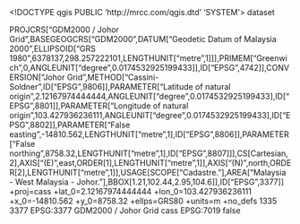 <!DOCTYPE qgis PUBLIC 'http://mrcc.com/qgis.dtd' 'SYSTEM'>
<qgis version="3.28.10-Firenze">
  <identifier></identifier>
  <parentidentifier></parentidentifier>
  <language></language>
  <type>dataset</type>
  <title></title>
  <abstract></abstract>
  <links/>
  <fees></fees>
  <encoding></encoding>
  <crs>
    <spatialrefsys nativeFormat="Wkt">
      <wkt>PROJCRS["GDM2000 / Johor Grid",BASEGEOGCRS["GDM2000",DATUM["Geodetic Datum of Malaysia 2000",ELLIPSOID["GRS 1980",6378137,298.257222101,LENGTHUNIT["metre",1]]],PRIMEM["Greenwich",0,ANGLEUNIT["degree",0.0174532925199433]],ID["EPSG",4742]],CONVERSION["Johor Grid",METHOD["Cassini-Soldner",ID["EPSG",9806]],PARAMETER["Latitude of natural origin",2.12167974444444,ANGLEUNIT["degree",0.0174532925199433],ID["EPSG",8801]],PARAMETER["Longitude of natural origin",103.427936236111,ANGLEUNIT["degree",0.0174532925199433],ID["EPSG",8802]],PARAMETER["False easting",-14810.562,LENGTHUNIT["metre",1],ID["EPSG",8806]],PARAMETER["False northing",8758.32,LENGTHUNIT["metre",1],ID["EPSG",8807]]],CS[Cartesian,2],AXIS["(E)",east,ORDER[1],LENGTHUNIT["metre",1]],AXIS["(N)",north,ORDER[2],LENGTHUNIT["metre",1]],USAGE[SCOPE["Cadastre."],AREA["Malaysia - West Malaysia - Johor."],BBOX[1.21,102.44,2.95,104.6]],ID["EPSG",3377]]</wkt>
      <proj4>+proj=cass +lat_0=2.12167974444444 +lon_0=103.427936236111 +x_0=-14810.562 +y_0=8758.32 +ellps=GRS80 +units=m +no_defs</proj4>
      <srsid>1335</srsid>
      <srid>3377</srid>
      <authid>EPSG:3377</authid>
      <description>GDM2000 / Johor Grid</description>
      <projectionacronym>cass</projectionacronym>
      <ellipsoidacronym>EPSG:7019</ellipsoidacronym>
      <geographicflag>false</geographicflag>
    </spatialrefsys>
  </crs>
  <extent/>
</qgis>
